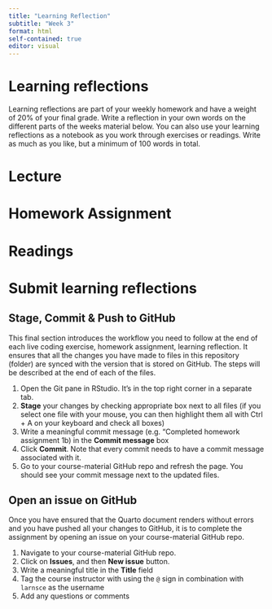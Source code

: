 ```yaml
---
title: "Learning Reflection"
subtitle: "Week 3"
format: html
self-contained: true
editor: visual
---
```


# Learning reflections

Learning reflections are part of your weekly homework and have a weight of 20% of your final grade. Write a reflection in your own words on the different parts of the weeks material below. You can also use your learning reflections as a notebook as you work through exercises or readings. Write as much as you like, but a minimum of 100 words in total.

# Lecture

<!--# Add your reflections on the lecture of this week here -->

# Homework Assignment

<!--# Add your reflections on the homework programming assignment here -->

# Readings

<!--# Add your reflections on the required readings here -->

# Submit learning reflections

## Stage, Commit & Push to GitHub

This final section introduces the workflow you need to follow at the end of each live coding exercise, homework assignment, learning reflection. It ensures that all the changes you have made to files in this repository (folder) are synced with the version that is stored on GitHub. The steps will be described at the end of each of the files.

1.  Open the Git pane in RStudio. It's in the top right corner in a separate tab.
2.  **Stage** your changes by checking appropriate box next to all files (if you select one file with your mouse, you can then highlight them all with Ctrl + A on your keyboard and check all boxes)
3.  Write a meaningful commit message (e.g. "Completed homework assignment 1b) in the **Commit message** box
4.  Click **Commit**. Note that every commit needs to have a commit message associated with it.
5.  Go to your course-material GitHub repo and refresh the page. You should see your commit message next to the updated files.

## Open an issue on GitHub

Once you have ensured that the Quarto document renders without errors and you have pushed all your changes to GitHub, it is to complete the assignment by opening an issue on your course-material GitHub repo.

1.  Navigate to your course-material GitHub repo.
2.  Click on **Issues**, and then **New issue** button.
3.  Write a meaningful title in the **Title** field
4.  Tag the course instructor with using the `@` sign in combination with `larnsce` as the username
5.  Add any questions or comments
